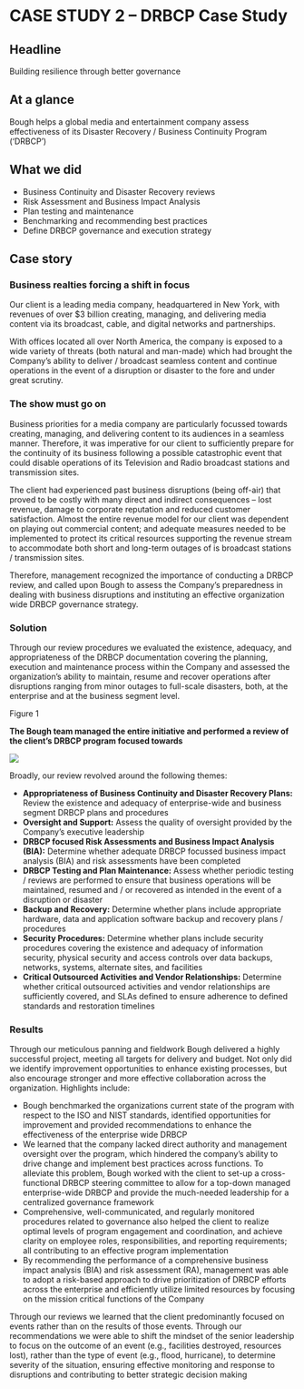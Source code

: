 
# **CASE STUDY 2 – DRBCP Case Study**

## Headline

Building resilience through better governance

## At a glance

Bough helps a global media and entertainment company assess effectiveness of its Disaster Recovery / Business Continuity Program (‘DRBCP’)

## What we did

* Business Continuity and Disaster Recovery reviews
* Risk Assessment and Business Impact Analysis
* Plan testing and maintenance
* Benchmarking and recommending best practices
* Define DRBCP governance and execution strategy

## Case story

### Business realties forcing a shift in focus

Our client is a leading media company, headquartered in New York, with revenues of over $3 billion creating, managing, and delivering media content via its broadcast, cable, and digital networks and partnerships.

With offices located all over North America, the company is exposed to a wide variety of threats (both natural and man-made) which had brought the Company’s ability to deliver / broadcast seamless content and continue operations in the event of a disruption or disaster to the fore and under great scrutiny.

### The show must go on

Business priorities for a media company are particularly focussed towards creating, managing, and delivering content to its audiences in a seamless manner. Therefore, it was imperative for our client to sufficiently prepare for the continuity of its business following a possible catastrophic event that could disable operations of its Television and Radio broadcast stations and transmission sites.

The client had experienced past business disruptions (being off-air) that proved to be costly with many direct and indirect consequences – lost revenue, damage to corporate reputation and reduced customer satisfaction. Almost the entire revenue model for our client was dependent on playing out commercial content; and adequate measures needed to be implemented to protect its critical resources supporting the revenue stream to accommodate both short and long-term outages of is broadcast stations / transmission sites.

Therefore, management recognized the importance of conducting a DRBCP review, and called upon Bough to assess the Company’s preparedness in dealing with business disruptions and instituting an effective organization wide DRBCP governance strategy.

### Solution

Through our review procedures we evaluated the existence, adequacy, and appropriateness of the DRBCP documentation covering the planning, execution and maintenance process within the Company and assessed the organization’s ability to maintain, resume and recover operations after disruptions ranging from minor outages to full-scale disasters, both, at the enterprise and at the business segment level.

Figure 1

**The Bough team managed the entire initiative and performed a review of the client’s DRBCP program focused towards**

![](/content/case-studies/images/CS5/0.jpg)

Broadly, our review revolved around the following themes:

* **Appropriateness of Business Continuity and Disaster Recovery Plans:** Review the existence and adequacy of enterprise-wide and business segment DRBCP plans and procedures
* **Oversight and Support:** Assess the quality of oversight provided by the Company’s executive leadership
* **DRBCP focused Risk Assessments and Business Impact Analysis (BIA):** Determine whether adequate DRBCP focussed business impact analysis (BIA) and risk assessments have been completed
* **DRBCP Testing and Plan Maintenance:** Assess whether periodic testing / reviews are performed to ensure that business operations will be maintained, resumed and / or recovered as intended in the event of a disruption or disaster
* **Backup and Recovery:** Determine whether plans include appropriate hardware, data and application software backup and recovery plans / procedures
* **Security Procedures:** Determine whether plans include security procedures covering the existence and adequacy of information security, physical security and access controls over data backups, networks, systems, alternate sites, and facilities
* **Critical Outsourced Activities and Vendor Relationships:** Determine whether critical outsourced activities and vendor relationships are sufficiently covered, and SLAs defined to ensure adherence to defined standards and restoration timelines

### Results

Through our meticulous panning and fieldwork Bough delivered a highly successful project, meeting all targets for delivery and budget. Not only did we identify improvement opportunities to enhance existing processes, but also encourage stronger and more effective collaboration across the organization. Highlights include:

* Bough benchmarked the organizations current state of the program with respect to the ISO and NIST standards, identified opportunities for improvement and provided recommendations to enhance the effectiveness of the enterprise wide DRBCP
* We learned that the company lacked direct authority and management oversight over the program, which hindered the company’s ability to drive change and implement best practices across functions. To alleviate this problem, Bough worked with the client to set-up a cross-functional DRBCP steering committee to allow for a top-down managed enterprise-wide DRBCP and provide the much-needed leadership for a centralized governance framework
* Comprehensive, well-communicated, and regularly monitored procedures related to governance also helped the client to realize optimal levels of program engagement and coordination, and achieve clarity on employee roles, responsibilities, and reporting requirements; all contributing to an effective program implementation
* By recommending the performance of a comprehensive business impact analysis (BIA) and risk assessment (RA), management was able to adopt a risk-based approach to drive prioritization of DRBCP efforts across the enterprise and efficiently utilize limited resources by focusing on the mission critical functions of the Company

Through our reviews we learned that the client predominantly focused on events rather than on the results of those events. Through our recommendations we were able to shift the mindset of the senior leadership to focus on the outcome of an event (e.g., facilities destroyed, resources lost), rather than the type of event (e.g., flood, hurricane), to determine severity of the situation, ensuring effective monitoring and response to disruptions and contributing to better strategic decision making

